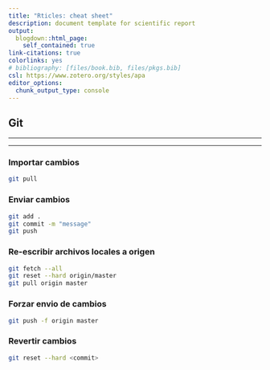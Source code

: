 ```yaml
---
title: "Rticles: cheat sheet"
description: document template for scientific report
output: 
  blogdown::html_page:
    self_contained: true
link-citations: true
colorlinks: yes
# bibliography: [files/book.bib, files/pkgs.bib]
csl: https://www.zotero.org/styles/apa
editor_options: 
  chunk_output_type: console
---
```


## Git

***
***

### Importar cambios

```bash
git pull
```

### Enviar cambios

```bash
git add .
git commit -m "message"
git push 
```

### Re-escribir archivos locales a origen

```bash
git fetch --all
git reset --hard origin/master
git pull origin master

```

### Forzar envio de cambios

```bash
git push -f origin master
```

### Revertir cambios

```bash
git reset --hard <commit>
```

